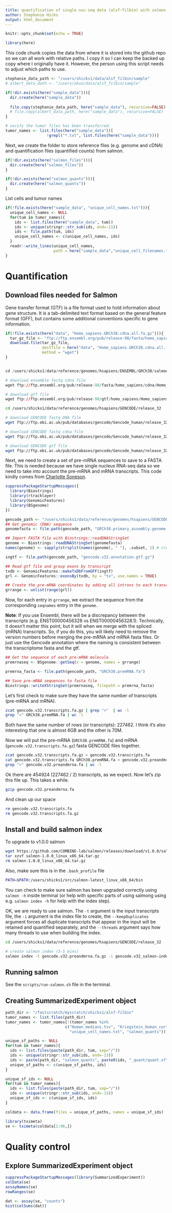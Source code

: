 ```yaml
---
title: quantification of single nuc-seq data (alsf-filbin) with salmon 
author: Stephanie Hicks
output: html_document
---
```


```r
knitr::opts_chunk$set(echo = TRUE)
```

```r
library(here)
```

This code chunk copies the data from where it is stored into the github repo so we can all work with relative paths. 
I copy it so I can keep the backed up copy where I originally have it. 
However, the person using this script needs to adjust which paths to use. 
```r
stephanie_data_path <- "/users/shicks1/data/alsf_filbin/sample"
# albert_data_dath <- "/users/akuo/data/alsf_filbin/sample"

if(!dir.exists(here("sample_data"))){
  dir.create(here("sample_data"))
  
  file.copy(stephanie_data_path, here("sample_data"), recursive=FALSE)
  # file.copy(albert_data_path, here("sample_data"), recursive=FALSE)
}

# verify the tumor files has been transferred. 
tumor_names <- list.files(here("sample_data"))[
                  !grepl("*.txt", list.files(here("sample_data")))]
```

Next, we create the folder to store reference files (e.g. genome and cDNA) and quantification files (quantified counts) from salmon.  
```r
if(!dir.exists(here("salmon_files"))){
  dir.create(here("salmon_files"))
}

if(!dir.exists(here("salmon_quants"))){
  dir.create(here("salmon_quants"))
}
```

List cells and tumor names 

```r
if(!file.exists(here("sample_data", "unique_cell_names.txt"))){
  unique_cell_names <- NULL
  for(tum in tumor_names){
    ids <- list.files(here("sample_data", tum))
    ids <- unique(stringr::str_sub(ids, end=-11))
    ids <- file.path(tum, ids)
    unique_cell_names <- c(unique_cell_names, ids)
  }
  readr::write_lines(unique_cell_names,
                     path = here("sample_data","unique_cell_filenames.txt"))
}
```

# Quantification 

## Download files needed for Salmon

Gene transfer format (GTF) is a file format used to hold information 
about gene structure. It is a tab-delimited text format based on
the general feature format (GFF), but contains some additional 
conventions specific to gene information.

```r
if(!file.exists(here("data", "Homo_sapiens.GRCh38.cdna.all.fa.gz"))){
  tar_gz_file <- "ftp://ftp.ensembl.org/pub/release-98/fasta/homo_sapiens/cdna/Homo_sapiens.GRCh38.cdna.all.fa.gz"
  download.file(tar_gz_file, 
                destfile = here("data", "Homo_sapiens.GRCh38.cdna.all.fa.gz"), 
                method = "wget")
}


cd /users/shicks1/data/reference/genomes/hsapiens/ENSEMBL/GRCh38/salmon

# download ensemble fastq cdna file 
wget ftp://ftp.ensembl.org/pub/release-98/fasta/homo_sapiens/cdna/Homo_sapiens.GRCh38.cdna.all.fa.gz

# download gtf file
wget ftp://ftp.ensembl.org/pub/release-98/gtf/homo_sapiens/Homo_sapiens.GRCh38.98.gtf.gz
```

```bash
cd /users/shicks1/data/reference/genomes/hsapiens/GENCODE/release_32

# download GENCODE fastq DNA file 
wget ftp://ftp.ebi.ac.uk/pub/databases/gencode/Gencode_human/release_32/GRCh38.primary_assembly.genome.fa.gz

# download GENCODE fastq cdna file 
wget ftp://ftp.ebi.ac.uk/pub/databases/gencode/Gencode_human/release_32/gencode.v32.transcripts.fa.gz

# download GENCODE gtf file 
wget ftp://ftp.ebi.ac.uk/pub/databases/gencode/Gencode_human/release_32/gencode.v32.annotation.gtf.gz
```

Next, we need to create a set of pre-mRNA sequences to 
save to a FASTA file. This is needed because we have 
single nucleus RNA-seq data so we need to take into account 
the pre-mRNA and mRNA transcripts. This code kindly comes from 
[Charlotte Soneson](https://csoneson.github.io).

```r
suppressPackageStartupMessages({
  library(Biostrings)
  library(rtracklayer)
  library(GenomicFeatures)
  library(BSgenome)
})

gencode_path <- "/users/shicks1/data/reference/genomes/hsapiens/GENCODE/release_32"
## Get genomic (DNA) sequence
genomefasta <- file.path(gencode_path, "GRCh38.primary_assembly.genome.fa.gz")

## Import FASTA file with Biostrings::readDNAStringSet
genome <- Biostrings::readDNAStringSet(genomefasta)
names(genome) <- sapply(strsplit(names(genome), " "), .subset, 1) # creates chr1, etc

ingtf <- file.path(gencode_path, "gencode.v32.annotation.gtf.gz")

## Read gtf file and group exons by transcript
txdb <- GenomicFeatures::makeTxDbFromGFF(ingtf)
grl <- GenomicFeatures::exonsBy(txdb, by = "tx", use.names = TRUE)

## Create the pre-mRNA coordinates by adding all introns to each transcript
grrange <- unlist(range(grl))
```

Now, for each entry in `grrange`, we extract the sequence from the 
corresponding `seqnames` entry in the `genome`. 

**Note**: If you use Ensembl, there will be a discrepancy between the 
transcripts (e.g. ENST00000456328 vs ENST00000456328.1). Technically, it doesn't 
matter this point, but it will when we merge with the spliced (mRNA) 
transcripts. So, if you do this, you will likely need to remove the version
numbers before merging the pre-mRNA and mRNA fasta files. Or just use the 
Gencode annotation where the naming is consistent between the 
transcriptome fasta and the gtf.

```r
## Get the sequence of each pre-mRNA molecule
premrnaseq <- BSgenome::getSeq(x = genome, names = grrange)

premrna_fasta <- file.path(gencode_path, "GRCh38.premRNA.fa")

## Save pre-mRNA sequences to fasta file 
Biostrings::writeXStringSet(premrnaseq, filepath = premrna_fasta)
```

Let's first check to make sure they have the same number of transcripts 
(pre-mRNA and mRNA). 
```bash
zcat gencode.v32.transcripts.fa.gz | grep ">"  | wc -l
grep ">" GRCh38.premRNA.fa | wc -l
```

Both have the same number of rows (or transcripts): 227462. I think 
it's also interesting that one is almost 6GB and the other is 70M. 

Now we will put the pre-mRNA (`GRCh38.premRNA.fa`) and 
mRNA (`gencode.v32.transcripts.fa.gz`) fasta GENCODE files together. 

```bash
zcat gencode.v32.transcripts.fa.gz > gencode.v32.transcripts.fa
cat gencode.v32.transcripts.fa GRCh38.premRNA.fa > gencode.v32.preandmrna.fa
grep ">" gencode.v32.preandmrna.fa | wc -l
```


Ok there are 454924 (227462 / 2) transcripts, as we expect. Now let's 
zip this file up. This takes a while. 

```bash
gzip gencode.v32.preandmrna.fa
```

And clean up our space 
```bash
rm gencode.v32.transcripts.fa
rm gencode.v32.transcripts.fa.gz
```

## Install and build salmon index 

To upgrade to v1.0.0 salmon
```bash
wget https://github.com/COMBINE-lab/salmon/releases/download/v1.0.0/salmon-1.0.0_linux_x86_64.tar.gz
tar xzvf salmon-1.0.0_linux_x86_64.tar.gz
rm salmon-1.0.0_linux_x86_64.tar.gz
```

Also, make sure this is in the `.bash_profile` file
```bash
PATH=$PATH:/users/shicks1/src/salmon-latest_linux_x86_64/bin
```

You can check to make sure salmon has been upgraded correctly 
using `salmon -h` inside terminal (or help with specific parts of using 
salmong using e.g. `salmon index -h` for help with the index step). 

OK, we are ready to use salmon. The `-t` argument is the input transcripts file, 
the `-i` argument is the index file to create, the `--keepDuplicates` argument
forces  all duplicate transcripts that appear in the input will 
be retained and quantified separately, and the `--threads` argument says how 
many threads to use when building the index. 

```bash
cd /users/shicks1/data/reference/genomes/hsapiens/GENCODE/release_32

# create salmon index (3-5 mins)
salmon index -t gencode.v32.preandmrna.fa.gz -i gencode.v32_salmon-index-v1.0.0 --threads 4
```

## Running salmon 

See the `scripts/run-salmon.sh` file in the terminal. 

## Creating SummarizedExperiment object

```r
path_dir <- "/fastscratch/myscratch/shicks1/alsf-filbin"
tumor_names <- list.files(path_dir)
tumor_names <- tumor_names[!(tumor_names %in% 
                          c("Human_medians.tsv", "Kriegstein_Human_cortex", 
                            "unique_cell_names.txt", "salmon_quants"))]

unique_sf_paths <- NULL
for(tum in tumor_names){
  ids <- list.files(paste(path_dir, tum, sep="/"))
  ids <- unique(stringr::str_sub(ids, end=-13))
  ids <- paste(path_dir, "salmon_quants", paste0(ids, "_quant/quant.sf"), sep="/")
  unique_sf_paths <- c(unique_sf_paths, ids)
}

unique_sf_ids <- NULL
for(tum in tumor_names){
  ids <- list.files(paste(path_dir, tum, sep="/"))
  ids <- unique(stringr::str_sub(ids, end=-13))
  unique_sf_ids <- c(unique_sf_ids, ids)
}

coldata <- data.frame(files = unique_sf_paths, names = unique_sf_ids)

```

```r
library(tximeta)
se <- tximeta(coldata[1:96,])
```


# Quality control 

## Explore SummarizedExperiment object

```r
suppressPackageStartupMessages(library(SummarizedExperiment))
colData(se)
assayNames(se)
rowRanges(se)
```

```r
dat <- assay(se, "counts")
hist(colSums(dat))
```
